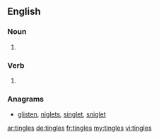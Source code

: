 ==English==

===Noun===
{{head|en|plural}}

# {{plural of|tingle|lang=en}}

===Verb===
{{head|en}}

# {{en-third-person singular of|tingle}}

===Anagrams===
* [[glisten#English|glisten]], [[niglets#English|niglets]], [[singlet#English|singlet]], [[sniglet#English|sniglet]]

[[ar:tingles]]
[[de:tingles]]
[[fr:tingles]]
[[my:tingles]]
[[vi:tingles]]